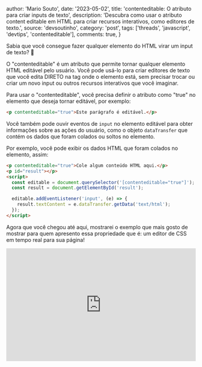 
  author: 'Mario Souto',
  date: '2023-05-02',
  title: 'contenteditable: O atributo para criar inputs de texto',
  description: 'Descubra como usar o atributo content editable em HTML para criar recursos interativos, como editores de texto.',
  source: 'devsoutinho',
  category: 'post',
  tags: ['threads', 'javascript', 'devtips', 'contenteditable'],
  comments: true,
}



Sabia que você consegue fazer qualquer elemento do HTML virar um input de texto? 🤯

O "contenteditable" é um atributo que permite tornar qualquer elemento HTML editável pelo usuário. Você pode usá-lo para criar editores de texto que você edita DIRETO na tag onde o elemento está, sem precisar trocar ou criar um novo input ou outros recursos interativos que você imaginar.

Para usar o "contenteditable", você precisa definir o atributo como "true" no elemento que deseja tornar editável, por exemplo:

```html
<p contenteditable="true">Este parágrafo é editável.</p>
```

Você também pode ouvir eventos de `input` no elemento editável para obter informações sobre as ações do usuário, como o objeto `dataTransfer` que contém os dados que foram colados ou soltos no elemento.

Por exemplo, você pode exibir os dados HTML que foram colados no elemento, assim:

```html
<p contenteditable="true">Cole algum conteúdo HTML aqui.</p>
<p id="result"></p>
<script>
  const editable = document.querySelector('[contenteditable="true"]');
  const result = document.getElementById('result');

  editable.addEventListener('input', (e) => {
    result.textContent = e.dataTransfer.getData('text/html');
  });
</script>
```

Agora que você chegou até aqui, mostrarei o exemplo que mais gosto de mostrar para quem apresento essa propriedade que é: um editor de CSS em tempo real para sua página!

<iframe
  height="300"
  width="100%"
  scrolling="no"
  title="Exemplo de código"
  src="https://codepen.io/omariosouto/embed/vYVexOR?default-tab=html%2Cresult&editable=true"
  frameborder="no"
  loading="lazy"
  allowtransparency="true"
  allowfullscreen="true"
/>

> 🚨 Não use em produção (a menos que seu projeto precise disso haha)

Uma dica legal é estudar sobre como utilizar essa propriedade no framework que você trabalha. Deixo aqui as referências para você se aprofundar:

- [Contenteditable - MDN](https://developer.mozilla.org/en-US/docs/Web/API/HTMLElement/contentEditable)
- [Lib para purificar o output](https://github.com/cure53/DOMPurify)
- [User input e conrtoles - MDN](https://developer.mozilla.org/en-US/docs/web/guide/user_input_methods)
- [Input event data transfer - MDN](https://developer.mozilla.org/en-US/docs/web/api/inputevent/datatransfer)


Me segue ai e acompanha para mais dicas de desenvolvimento em geral! 😍

- Blog: https://mariosouto.com
- YouTube: https://youtube.com/@DevSoutinho

## Postagens por ai: 
- [Thread no twitter](???)
